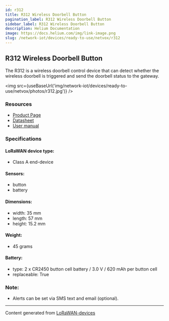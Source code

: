 ```yaml
---
id: r312
title: R312 Wireless Doorbell Button
pagination_label: R312 Wireless Doorbell Button
sidebar_label: R312 Wireless Doorbell Button
description: Helium Documentation
image: https://docs.helium.com/img/link-image.png
slug: /network-iot/devices/ready-to-use/netvox/r312
---
```



<LegacyContentBanner />

## R312 Wireless Doorbell Button

The R312 is a wireless doorbell control device that can detect whether the wireless doorbell is
triggered and send the doorbell status to the gateway.

<img src={useBaseUrl('img/network-iot/devices/ready-to-use/netvox/photos/r312.jpg')} />

### Resources

- [Product Page](http://www.netvox.com.tw/product.asp?pro=R312)
- [Datasheet](http://www.netvox.com.tw/um/R312/R312datasheet.pdf)
- [User manual](http://www.netvox.com.tw/um/R312/R312Usermanual.pdf)

### Specifications

#### LoRaWAN device type:

- Class A end-device

#### Sensors:

- button
- battery

#### Dimensions:

- width: 35 mm
- length: 57 mm
- height: 15.2 mm

#### Weight:

- 45 grams

#### Battery:

- type: 2 x CR2450 button cell battery / 3.0 V / 620 mAh per button cell
- replaceable: True

### Note:

- Alerts can be set via SMS text and email (optional).

---

Content generated from [LoRaWAN-devices](https://github.com/TheThingsNetwork/lorawan-devices)
